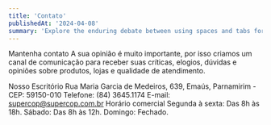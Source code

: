 ```yaml
---
title: 'Contato'
publishedAt: '2024-04-08'
summary: 'Explore the enduring debate between using spaces and tabs for code indentation, and why this choice matters more than you might think.'
---
```


Mantenha contato
A sua opinião é muito importante, por isso criamos um canal de comunicação para receber suas críticas, elogios, dúvidas e opiniões sobre produtos, lojas e qualidade de atendimento.

Nosso Escritório
Rua Maria Garcia de Medeiros, 639, Emaús, Parnamirim - CEP: 59150-010
 Telefone: (84) 3645.1174
 E-mail: supercop@supercop.com.br
Horário comercial
Segunda à sexta: Das 8h às 18h.
Sábado: Das 8h às 12h.
Domingo: Fechado.